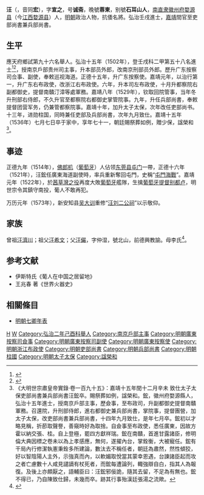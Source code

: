 {{明清人物信息框
| 姓名 = 汪{{僻字|鋐|左金右宏}}
| 原名 =
| 圖片名稱= 
| 圖片大小 =
| 圖片說明 = 
| 最高職務 = 太子太保吏部尚書兼兵部尚書
| 國家 = 大明 
| 爵位 =
| 籍貫 = 直隸徽州府婺源縣
| 族裔 = 
| 字號 = 字宣之，號誠齋
| 諡號 = 榮和
| 出生日期 = 成化二年（1466年）九月十八日
| 出生地點 = 
| 逝世日期 = 嘉靖十五年（1536年）七月初七日
| 逝世地點 =
| 墓葬 =
| 配偶 = 妻程氏、侧室胡氏、王氏
| 親屬 = （子）汪雲瑞、汪雲程；（孫）汪尚周、汪一麟、汪尚同
| 出身 =
* 弘治二年己酉科舉人
* 弘治十五年壬戌科進士出身
| 經歷 =
| 著作 =  
}}
'''汪{{僻字|鋐|左金右宏}}'''（{{bd|1466年||1536年||W汪}}，'''{{僻字|鋐|左金右宏}}'''音同'''宏'''），字'''宣之'''，号'''诚斋'''，晚號'''蓉東'''，别號'''石耳山人'''，[[南直隶|南直隶]][[徽州府|徽州府]][[婺源县|婺源县]]（今[[江西|江西]][[婺源县|婺源县]]）人，[[明朝|明朝]]政治人物，抗倭名將。弘治壬戌進士，[[嘉靖|嘉靖]]間官至吏部尚書兼兵部尚書。

== 生平 ==
應天府鄉試第九十六名舉人。弘治十五年（1502年），登壬戌科二甲第五十八名進士<ref>{{Cite book|title=《皇明贡举考》卷五|last=（明）[[张朝瑞|张朝瑞]]|first=|publisher=《续修四库全书》史部第828册|year=|isbn=|location=|pages=}}</ref><ref>{{Cite book|title=贡举志五种 上|last=鲁小俊，江俊伟著|first=|publisher=武汉：武汉大学出版社|year=2009|isbn=978-7-307-07043-1|location=|pages=}}</ref>，授南京戶部贵州司主事，升本部员外郎，改南京刑部员外郎。歷升广东按察司佥事、副使，奉敕巡视海道。正德十五年，升广东按察使。嘉靖元年，以治行第一，升广东右布政使，改浙江右布政使。六年，升本司左布政使，十月升都察院右副都御史，提督南贛汀漳等處軍務。嘉靖八年（1529年），钦取回院管事，当年冬升刑部右侍郎，不久升官至都察院右都御史掌管院事。九年，升任兵部尚書，奉敕提督团营军务，仍兼管都察院事。嘉靖十年，加升太子太保，次年改任吏部尚书。十三年，进勋柱国，同時兼任吏部及兵部尚書，次年九月致仕。嘉靖十五年（1536年）七月七日卒于家中，享年七十一，朝廷賜祭葬如例，贈少保，諡榮和<ref>《大明世宗肅皇帝實錄·卷一百九十五》：嘉靖十五年閏十二月辛未 致仕太子太保吏部尚書兼兵部尚書汪鋐卒。賜祭葬如例，諡榮和。鋐，徽州府婺源縣人，弘治十五年進士，授南京戶部主事，歷僉事，至布政司，升副都御史提督南贛軍務。召還院，升刑部侍郎，進右都御史兼兵部尚書，掌院事，提督團營，加太子太保，改吏部尚書兼兵部尚書，十四年九月致仕，是年七月卒。鋐初以才略見稱，折莭取聲譽，善窺時好為取捨。自僉事至布政使，悉任廣東，因故方霍以納交張、桂。自上登極，罷四方獻祥瑞。鋐在南贛，首進甘露諸臣，修明倫大典因標之卷未以為上孝感應，無何，遂擢內台，掌銓衡，大被寵任。鋐有干局內行修潔執憲秉銓多所建論，數汰去不稱任者，朝廷為肅然，然性傾狡，好以智陰陽人主外，示強真而內，以軟媚取悅當其蒙幸恩遇，台諫諸臣起而攻之者亡慮數十人咸見譴謫有杖死者，而鋐每遭論列，輙強辯自白，指其人為報復。及後上亦頗厭之，語輔臣曰：汪鋐邪佞詭，隨其去留，不足為有無也。鋐不得已，乃自陳致仕歸，未幾而卒。跡其行事殆漢廷張湯之流歟。</ref>。

==事迹==
正德九年（1514年），[[佛郎机|佛郎机]]（[[葡萄牙|葡萄牙]]）人佔领[[东莞县|东莞县]][[屯门|屯门]]一帶，正德十六年（1521年），汪鋐任廣東海道副使時，率兵重新奪回屯門，史稱“[[屯門海戰|屯門海戰]]”。嘉靖元年（1522年），於[[茜草灣之役|茜草灣之役]]再度大敗[[葡萄牙|葡萄牙]]艦隊，生擒[[葡萄牙|葡萄牙]][[提督|提督]][[别都卢|别都卢]]，明世宗令其鎮守南投，葡人不敢再犯。

万历元年（1573年），新安知县[[吴大训|吴大训]]重修“[[汪刘二公祠|汪刘二公祠]]”以示敬仰。

== 家族 ==
曾祖[[汪濟川|汪濟川]]；祖父[[汪希文|汪希文]]；父[[汪儼|汪儼]]，字仲湿，號北山，前德興教諭。母李氏<ref>{{Cite book|title=天一阁藏明代科举录选刊 登科录 点校本|last=龚延明主编|first=|publisher=宁波出版社|year=2016|isbn=978-7-5526-2320-8|location=宁波|pages=|quote=《天一閣藏明代科舉錄選刊.登科錄》之《弘治十五年進士登科錄》}}</ref>。

==参考文献==
{{reflist}}
*伊斯特氏《葡人在中国之居留地》
*王兆春 著《世界火器史》

==相關條目==
*[[明朝七卿年表|明朝七卿年表]]

{{start box}}
{{s-off}}
{{succession box|[[方獻夫|方獻夫]]|[[許讚|許讚]]|[[明朝吏部尚書|明朝吏部尚書]]|1532年-1535年}}
{{end box}}

{{弘治十五年壬戌科殿試金榜}}

{{規範控制}}

{{DEFAULTSORT:Wang汪}}
[[Category:汪姓|H]]
[[Category:婺源人|W]]
[[Category:弘治二年己酉科舉人|Category:弘治二年己酉科舉人]]
[[Category:南京戶部主事|Category:南京戶部主事]]
[[Category:明朝廣東按察司僉事|Category:明朝廣東按察司僉事]]
[[Category:明朝廣東按察司副使|Category:明朝廣東按察司副使]]
[[Category:明朝廣東按察使|Category:明朝廣東按察使]]
[[Category:明朝浙江布政使|Category:明朝浙江布政使]]
[[Category:明朝吏部尚書|Category:明朝吏部尚書]]
[[Category:明朝兵部尚書|Category:明朝兵部尚書]]
[[Category:明朝柱國|Category:明朝柱國]]
[[Category:明朝太子太保|Category:明朝太子太保]]
[[Category:諡榮和|Category:諡榮和]]